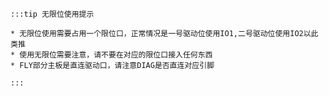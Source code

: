     :::tip 无限位使用提示

    * 无限位使用需要占用一个限位口，正常情况是一号驱动位使用IO1,二号驱动位使用IO2以此类推
    * 使用无限位需要注意，请不要在对应的限位口接入任何东西
    * FLY部分主板是直连驱动口，请注意DIAG是否直连对应引脚

    :::
